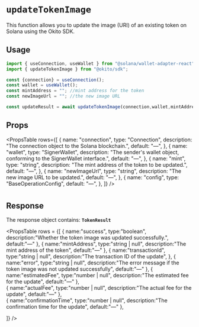 
# `updateTokenImage`

This function allows you to update the image (URI) of an existing token on Solana using the Okito SDK.
## Usage

``` jsx filename="page.tsx"
import { useConnection, useWallet } from "@solana/wallet-adapter-react";
import { updateTokenImage } from "@okito/sdk";

const {connection} = useConnection();
const wallet = useWallet();
const mintAddress = ""; //mint address for the token 
const newImageUrl = ""; //the new image URL

const updateResult = await updateTokenImage(connection,wallet,mintAddress,newImageUrl)

```


## Props

<PropsTable
  rows={[
    {
      name: "connection",
      type: "Connection",
      description: "The connection object to the Solana blockchain.",
      default: "—",
    },
    {
      name: "wallet",
      type: "SignerWallet",
      description: "The sender's wallet object, conforming to the SignerWallet interface.",
      default: "—",
    },
    {
      name: "mint",
      type: "string",
      description: "The mint address of the token to be updated.",
      default: "—",
    },
    {
      name: "newImageUrl",
      type: "string",
      description: "The new image URL to be updated.",
      default: "—",
    },
    {
      name: "config",
      type: "BaseOperationConfig",
      default: "—",
    },
  ]}
/>


#



## Response

The response object contains: **`TokenResult`**

<PropsTable
  rows = {[
    {
        name:"success",
        type:"boolean",
        description:"Whether the token image was updated successfully.",
        default:"—"
    },
    {
      name:"mintAddress",
      type:"string | null",
      description:"The mint address of the token",
      default:"—"
    },
    {
      name:"transactionId",
      type:"string | null",
      description:"The transaction ID of the update",
    },
    {
      name:"error",
      type:"string | null",
      description:"The error message if the token image was not updated successfully",
      default:"—"
    },
    {
      name:"estimatedFee",
      type:"number | null",
      description:"The estimated fee for the update",
      default:"—"
    },  
    {
      name:"actualFee",
      type:"number | null",
      description:"The actual fee for the update",
      default:"—"
    },  
    {
      name:"confirmationTime",
      type:"number | null",
      description:"The confirmation time for the update",
      default:"—"
    },
    
  ]}
  />


